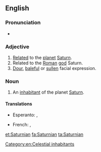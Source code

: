 ==English==

===Pronunciation===
* {{IPA|/sæ.tɜː(ɹ)n.jən/}}

===Adjective===
{{en-adj}}

# [[relate|Related]] to the [[planet]] [[Saturn]].
# Related to the [[Roman]] [[god]] Saturn.
# [[dour|Dour]], [[baleful]] or [[sullen]] facial expression.

===Noun===
{{en-noun}}

# {{context|science fiction|lang=en}} An [[inhabitant]] of the planet [[Saturn]].

====Translations====
{{trans-top|inhabitant of Saturn}}
* Esperanto: {{t-|eo|saturnano}}, {{t-|eo|saturnanino}} {{qualifier|woman}}
{{trans-mid}}
* French: {{t+|fr|Saturnien|m}}, {{t-|fr|Saturnienne|f}}
{{trans-bottom}}

[[Category:en:Celestial inhabitants]]

[[et:Saturnian]]
[[fa:Saturnian]]
[[ta:Saturnian]]
